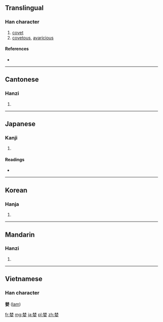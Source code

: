 ==Translingual==

===Han character===
{{Han char|rn=38|rad=女|as=08|sn=11|four=4440<sub>4</sub>|canj=木木女 (DDV)}}

# [[covet]]
# [[covetous]], [[avaricious]]

====References====
* {{Han ref|kx=0265.190|dkj=06436|dj=0532.170|hdz=21056.080|uh=5A6A|ud=23146|bh=B0FD|bd=45309}}

----

==Cantonese==

===Hanzi===
{{yue-hanzi|jyut=|y=laam4}}

# {{defn|Cantonese|sort=女08}}

----

==Japanese==

===Kanji===
{{ja-kanji|grade=|rs=女08}}

# {{defn|Japanese|sort=女08}}

====Readings====
* {{ja-readings|on=[[らん]] (ran), [[りん]] (rin)|kun=[[むさぼる]] (musaboru)}}

----

==Korean==

===Hanja===
{{ko-hanja|hangeul=람|rv=ram|mr=ram}}

# {{defn|Korean|sort=女08}}

----

==Mandarin==

===Hanzi===
{{cmn-hanzi|pin=[[lán]] ([[lan2]])|wg=lan<sup>2</sup>}}
#{{defn|Mandarin|sort=女08}}

----

==Vietnamese==
===Han character===
'''婪''' ([[lam]])

[[fr:婪]]
[[mg:婪]]
[[ja:婪]]
[[pl:婪]]
[[zh:婪]]